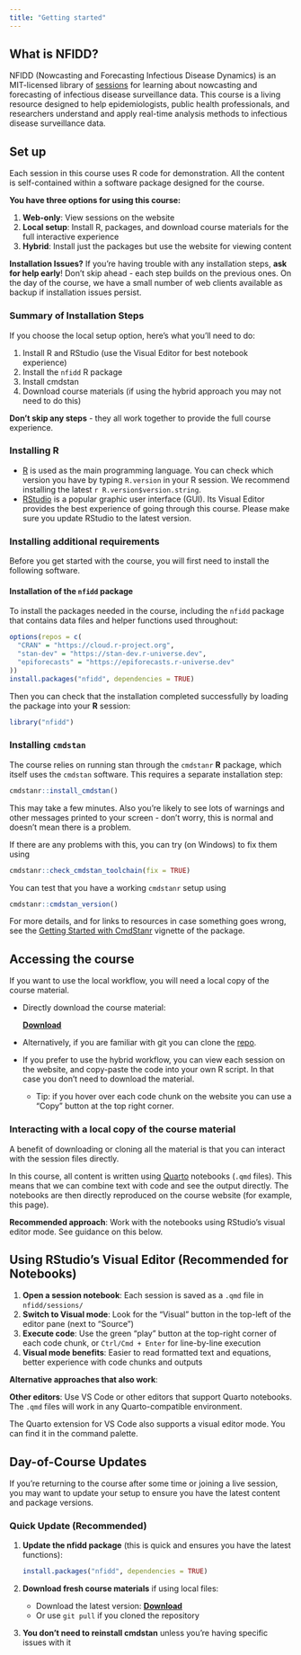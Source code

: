 ```yaml
---
title: "Getting started"
---
```


## What is NFIDD?

NFIDD (Nowcasting and Forecasting Infectious Disease Dynamics) is an MIT-licensed library of [sessions](course-info/sessions) for learning about nowcasting and forecasting of infectious disease surveillance data.
This course is a living resource designed to help epidemiologists, public health professionals, and researchers understand and apply real-time analysis methods to infectious disease surveillance data.

## Set up

Each session in this course uses R code for demonstration. All the content is self-contained within a software package designed for the course.

**You have three options for using this course:**

1.  **Web-only**: View sessions on the website
2.  **Local setup**: Install R, packages, and download course materials for the full interactive experience
3.  **Hybrid**: Install just the packages but use the website for viewing content

::: callout-important
**Installation Issues?** If you're having trouble with any installation steps, **ask for help early**! Don't skip ahead - each step builds on the previous ones. On the day of the course, we have a small number of web clients available as backup if installation issues persist.
:::

### Summary of Installation Steps

If you choose the local setup option, here's what you'll need to do:

1.  Install R and RStudio (use the Visual Editor for best notebook experience)
2.  Install the `nfidd` R package
3.  Install cmdstan
4.  Download course materials (if using the hybrid approach you may not need to do this)

**Don't skip any steps** - they all work together to provide the full course experience.

### Installing R

-   [R](http://cran.r-project.org) is used as the main programming language.
	You can check which version you have by typing `R.version` in your R session.
	We recommend installing the latest `r R.version$version.string`.
-   [RStudio](http://www.rstudio.com/products/rstudio/download/) is a popular graphic user interface (GUI). 
	Its Visual Editor provides the best experience of going through this course. 
	Please make sure you update RStudio to the latest version.

### Installing additional requirements

Before you get started with the course, you will first need to install the following software.

#### Installation of the `nfidd` package

To install the packages needed in the course, including the `nfidd` package that contains data files and helper functions used throughout:

```r
options(repos = c(
  "CRAN" = "https://cloud.r-project.org",
  "stan-dev" = "https://stan-dev.r-universe.dev",
  "epiforecasts" = "https://epiforecasts.r-universe.dev"
))
install.packages("nfidd", dependencies = TRUE)
```

Then you can check that the installation completed successfully by loading the package into your **R** session:

```r
library("nfidd")
```

### Installing `cmdstan`

The course relies on running stan through the `cmdstanr` **R** package, which itself uses the `cmdstan` software.
This requires a separate installation step:

```r
cmdstanr::install_cmdstan()
```

::: callout-note
This may take a few minutes.
Also you're likely to see lots of warnings and other messages printed to your screen - don't worry, this is normal and doesn't mean there is a problem.
:::

If there are any problems with this, you can try (on Windows) to fix them using

```r
cmdstanr::check_cmdstan_toolchain(fix = TRUE)
```

You can test that you have a working `cmdstanr` setup using

```r
cmdstanr::cmdstan_version()
```

For more details, and for links to resources in case something goes wrong, see the [Getting Started with CmdStanr](https://mc-stan.org/cmdstanr/articles/cmdstanr.html) vignette of the package.

## Accessing the course

If you want to use the local workflow, you will need a local copy of the course material.

-   Directly download the course material:

    ::: callout-tip
    [[**Download**]{.underline}](https://github.com/nfidd/nfidd/archive/refs/heads/main.zip)
    :::

-   Alternatively, if you are familiar with git you can clone the [repo](https://github.com/nfidd/nfidd).

-   If you prefer to use the hybrid workflow, you can view each session on the website, and copy-paste the code into your own R script. 
	In that case you don't need to download the material.

    -   Tip: if you hover over each code chunk on the website you can use a "Copy" button at the top right corner.

### Interacting with a local copy of the course material

A benefit of downloading or cloning all the material is that you can interact with the session files directly.

In this course, all content is written using [Quarto](https://quarto.org) notebooks (`.qmd` files).
This means that we can combine text with code and see the output directly. 
The notebooks are then directly reproduced on the course website (for example, this page).

**Recommended approach**: Work with the notebooks using RStudio's visual editor mode. See guidance on this below.

::: callout-tip
## Using RStudio's Visual Editor (Recommended for Notebooks)

1.  **Open a session notebook**: Each session is saved as a `.qmd` file in `nfidd/sessions/`
2.  **Switch to Visual mode**: Look for the "Visual" button in the top-left of the editor pane (next to "Source")
3.  **Execute code**: Use the green "play" button at the top-right corner of each code chunk, or `Ctrl/Cmd + Enter` for line-by-line execution
4.  **Visual mode benefits**: Easier to read formatted text and equations, better experience with code chunks and outputs
:::

**Alternative approaches that also work**:

**Other editors**: Use VS Code or other editors that support Quarto notebooks. The `.qmd` files will work in any Quarto-compatible environment.

::: callout-tip
The Quarto extension for VS Code also supports a visual editor mode.
You can find it in the command palette.
:::

## Day-of-Course Updates

If you're returning to the course after some time or joining a live session, you may want to update your setup to ensure you have the latest content and package versions.

### Quick Update (Recommended)

1.  **Update the nfidd package** (this is quick and ensures you have the latest functions):

    ```r
    install.packages("nfidd", dependencies = TRUE)
    ```
2.  **Download fresh course materials** if using local files:

    -   Download the latest version: [[**Download**]{.underline}](https://github.com/nfidd/nfidd/archive/refs/heads/main.zip)
    -   Or use `git pull` if you cloned the repository

3.  **You don't need to reinstall cmdstan** unless you're having specific issues with it

